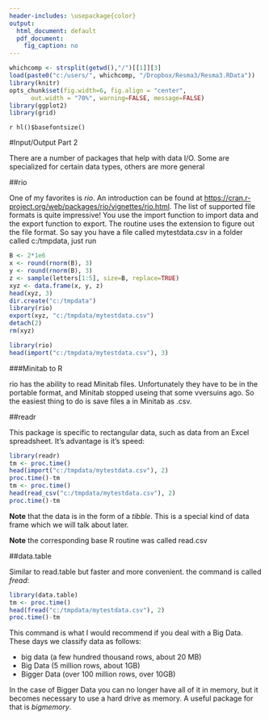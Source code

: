 ---
header-includes: \usepackage{color}
output:
  html_document: default
  pdf_document:
    fig_caption: no
---
<style>
table, th, td { text-align:right; }
th, td {padding: 10px;}
</style>

```{r, echo=FALSE, warning=FALSE, message=FALSE}
whichcomp <- strsplit(getwd(),"/")[[1]][3]
load(paste0("c:/users/", whichcomp, "/Dropbox/Resma3/Resma3.RData"))
library(knitr)
opts_chunk$set(fig.width=6, fig.align = "center", 
      out.width = "70%", warning=FALSE, message=FALSE)
library(ggplot2)
library(grid)
```
`r hl()$basefontsize()`

#Input/Output Part 2

There are a number of packages that help with data I/O. Some are specialized for certain data types, others are more general

##rio

One of my favorites is *rio*. An introduction can be found at [https://cran.r-project.org/web/packages/rio/vignettes/rio.html](https://cran.r-project.org/web/packages/rio/vignettes/rio.html). The list of supported file formats is quite impressive! You use the import function to import data and the export function to export. The routine uses the extension to figure out the file format. So say you have a file called mytestdata.csv in a folder called c:/tmpdata, just run

```{r}
B <- 2*1e6
x <- round(rnorm(B), 3)
y <- round(rnorm(B), 3)
z <- sample(letters[1:5], size=B, replace=TRUE)
xyz <- data.frame(x, y, z)
head(xyz, 3)
dir.create("c:/tmpdata")
library(rio)
export(xyz, "c:/tmpdata/mytestdata.csv")
detach(2)
rm(xyz)
```

```{r}
library(rio)
head(import("c:/tmpdata/mytestdata.csv"), 3)
```

###Minitab to R

rio has the ability to read Minitab files. Unfortunately they have to be in the portable format, and Minitab stopped useing that some vversuins ago. So the easiest thing to do is save files a in Minitab as .csv.
 
 
##readr

This package is specific to rectangular data, such as data from an Excel spreadsheet. It's advantage is it's speed:

```{r}
library(readr)
tm <- proc.time()
head(import("c:/tmpdata/mytestdata.csv"), 2)
proc.time()-tm
tm <- proc.time()
head(read_csv("c:/tmpdata/mytestdata.csv"), 2)
proc.time()-tm
```

**Note** that the data is in the form of a *tibble*. This is a  special kind of data frame which we will talk about later.

**Note** the corresponding base R routine was called read.csv

##data.table

Similar to read.table but faster and more convenient. the command is called *fread*:

```{r}
library(data.table)
tm <- proc.time()
head(fread("c:/tmpdata/mytestdata.csv"), 2)
proc.time()-tm
```

This command is what I would recommend if you deal with a Big Data. These days we classify data as follows:

-  big data (a few hundred thousand rows, about 20 MB)  
-  Big Data (5 million rows, about 1GB)  
-  Bigger Data (over 100 million rows, over 10GB)

In the case of Bigger Data you can no longer have all of it in memory, but it becomes necessary to use a hard drive as memory. A useful package for that is *bigmemory*.